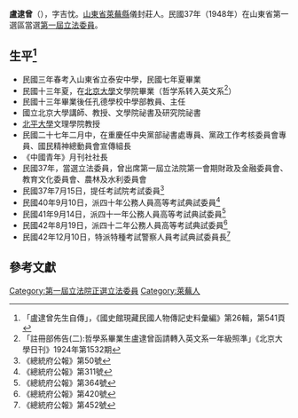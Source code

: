 {{Prose|time=2020-07-07T15:08:55+00:00}}
{{Infobox Officeholder
|姓名=盧逮曾
|圖像= 
|圖像大小=200px
|圖像說明=  
|字    =字吉忱
|號    = 
|別名    = 
|出生日期 = 光緒二十七年十二月十四日〔1902年1月23日〕
|出生地點 = 
|逝世日期 = {{dda|1954|6|24|1902|1|23}}
|逝世地點 = 
|死因    = 
|墓地    = 
|籍貫    = 
|政黨    = 
|parents  =
|配偶    = 劉宗怡
|伴侶    = 
|relatives  =祖父[[盧樂戌|盧樂戌]]〔光緒丙子科進士〕；父盧幼濱、母陳氏；兄盧道曾、弟盧迺曾、盧連曾、盧近曾
|children  =  
|著作    = 
* 《盧逮曾先生文選》
* 《五代十國正賦苛捐考》
* 《西洋現代史》
* 《法國革命史》
|past    = 
}}
'''盧逮曾'''（{{bd|1902年|1月23日|1954年|6月24日}}），字吉忱。[[山東省|山東省]][[萊蕪縣|萊蕪縣]]儀封莊人。民國37年（1948年）在山東省第一選區當選[[第一屆立法委員|第一屆立法委員]]。

== 生平<ref>「盧逮曾先生自傳」，《國史館現藏民國人物傳記史料彙編》第26輯，第541頁</ref> ==
* 民國三年春考入山東省立泰安中學，民國七年夏畢業
* 民國十三年夏，在[[北京大學|北京大學]]文學院畢業（哲学系转入英文系<ref>「註冊部佈告(二):哲學系畢業生盧逮曾函請轉入英文系一年級照準」《北京大學日刊》1924年第1532期</ref>）
* 民國十三年畢業後任孔德學校中學部教員、主任
* 國立北京大學講師、教授、文學院祕書及研究院祕書
* [[北平大學|北平大學]]文理學院教授
* 民國二十七年二月中，在重慶任中央黨部祕書處專員、黨政工作考核委員會專員、國民精神總動員會宣傳組長
* 《中國青年》月刊社社長
* 民國37年，當選立法委員，曾出席第一屆立法院第一會期財政及金融委員會、教育文化委員會、農林及水利委員會
* 民國37年7月15日，提任考試院考試委員<ref>《總統府公報》第50號</ref>
* 民國40年9月10日，派四十年公務人員高等考試典試委員<ref>《總統府公報》第311號</ref>
* 民國41年9月14日，派四十一年公務人員高等考試典試委員<ref>《總統府公報》第364號</ref>
* 民國42年8月19日，派四十二年公務人員高等考試典試委員<ref>《總統府公報》第420號</ref>
* 民國42年12月10日，特派特種考試警察人員考試典試委員長<ref>《總統府公報》第452號</ref>
== 參考文獻 ==
{{reflist}}
{{中華民國第一屆立法委員}}
{{中華民國第一屆考試委員}}
[[Category:第一屆立法院正選立法委員|Category:第一屆立法院正選立法委員]]
[[Category:萊蕪人|Category:萊蕪人]]